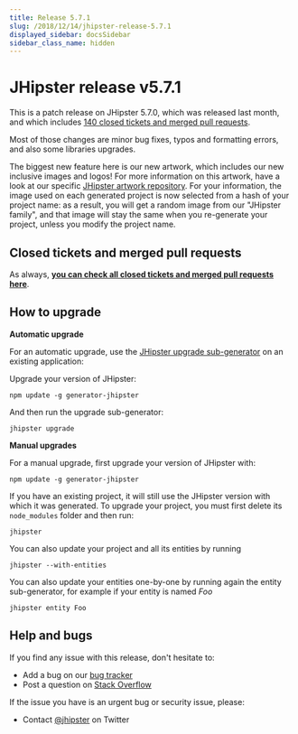 ```yaml
---
title: Release 5.7.1
slug: /2018/12/14/jhipster-release-5.7.1
displayed_sidebar: docsSidebar
sidebar_class_name: hidden
---
```


JHipster release v5.7.1
==================

This is a patch release on JHipster 5.7.0, which was released last month, and which includes [140 closed tickets and merged pull requests](https://github.com/jhipster/generator-jhipster/issues?q=milestone%3A5.7.1+is%3Aclosed).

Most of those changes are minor bug fixes, typos and formatting errors, and also some libraries upgrades.

The biggest new feature here is our new artwork, which includes our new inclusive images and logos! For more information on this artwork, have a look at our specific [JHipster artwork repository](https://github.com/jhipster/jhipster-artwork). For your information, the image used on each generated project is now selected from a hash of your project name: as a result, you will get a random image from our "JHipster family", and that image will stay the same when you re-generate your project, unless you modify the project name.

Closed tickets and merged pull requests
------------
As always, __[you can check all closed tickets and merged pull requests here](https://github.com/jhipster/generator-jhipster/issues?q=milestone%3A5.7.1+is%3Aclosed)__.

How to upgrade
------------

**Automatic upgrade**

For an automatic upgrade, use the [JHipster upgrade sub-generator](/upgrading-an-application/) on an existing application:

Upgrade your version of JHipster:

```
npm update -g generator-jhipster
```

And then run the upgrade sub-generator:

```
jhipster upgrade
```

**Manual upgrades**

For a manual upgrade, first upgrade your version of JHipster with:

```
npm update -g generator-jhipster
```

If you have an existing project, it will still use the JHipster version with which it was generated.
To upgrade your project, you must first delete its `node_modules` folder and then run:

```
jhipster
```

You can also update your project and all its entities by running

```
jhipster --with-entities
```

You can also update your entities one-by-one by running again the entity sub-generator, for example if your entity is named _Foo_

```
jhipster entity Foo
```

Help and bugs
--------------

If you find any issue with this release, don't hesitate to:

- Add a bug on our [bug tracker](https://github.com/jhipster/generator-jhipster/issues?state=open)
- Post a question on [Stack Overflow](http://stackoverflow.com/tags/jhipster/info)

If the issue you have is an urgent bug or security issue, please:

- Contact [@jhipster](https://twitter.com/jhipster) on Twitter
